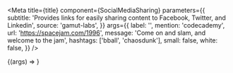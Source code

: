 
<Meta
  title={title}
  component={SocialMediaSharing}
  parameters={{
    subtitle:
      'Provides links for easily sharing content to Facebook, Twitter, and Linkedin',
    source: 'gamut-labs',
  }}
  args={{
    label: '',
    mention: 'codecademy',
    url: 'https://spacejam.com/1996',
    message: 'Come on and slam, and welcome to the jam',
    hashtags: ['bball', 'chaosdunk'],
    small: false,
    white: false,
  }}
/>

<Canvas>
  <Story name="SocialMediaSharing">
    {(args) => <SocialMediaSharing {...args} />}
  </Story>
</Canvas>

<Props story="SocialMediaSharing" />
